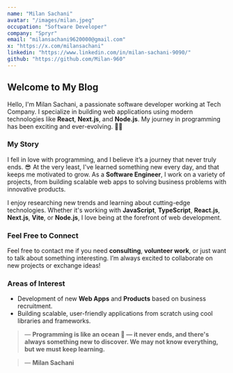 ```yaml
---
name: "Milan Sachani"
avatar: "/images/milan.jpeg"
occupation: "Software Developer"
company: "Spryr"
email: "milansachani9620000@gmail.com"
x: "https://x.com/milansachani"
linkedin: "https://www.linkedin.com/in/milan-sachani-9090/"
github: "https://github.com/Milan-960"
---
```


## Welcome to My Blog

Hello, I'm Milan Sachani, a passionate software developer working at Tech Company. I specialize in building web applications using modern technologies like **React**, **Next.js**, and **Node.js**. My journey in programming has been exciting and ever-evolving. 🧑‍💻

### My Story

I fell in love with programming, and I believe it’s a journey that never truly ends. 😎 At the very least, I've learned something new every day, and that keeps me motivated to grow. As a **Software Engineer**, I work on a variety of projects, from building scalable web apps to solving business problems with innovative products.

I enjoy researching new trends and learning about cutting-edge technologies. Whether it's working with **JavaScript**, **TypeScript**, **React.js**, **Next.js**, **Vite**, or **Node.js**, I love being at the forefront of web development.

### Feel Free to Connect

Feel free to contact me if you need **consulting**, **volunteer work**, or just want to talk about something interesting. I’m always excited to collaborate on new projects or exchange ideas!

### Areas of Interest

- Development of new **Web Apps** and **Products** based on business recruitment.
- Building scalable, user-friendly applications from scratch using cool libraries and frameworks.

> — **Programming is like an ocean 🌊 — it never ends, and there's always something new to discover. We may not know everything, but we must keep learning.**

> — **Milan Sachani**
